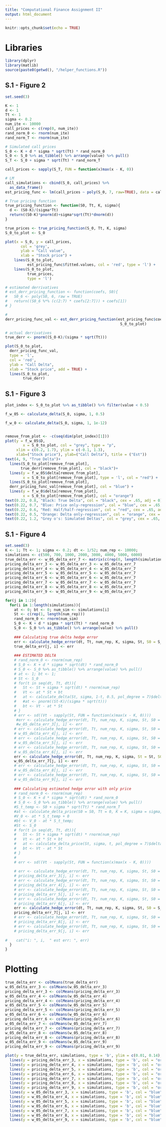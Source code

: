 ```yaml
---
title: "Computational Finance Assignment II"
output: html_document
---
```


```r
knitr::opts_chunk$set(echo = TRUE)
```

# Libraries
```r
library(dplyr)
library(matlib)
source(paste0(getwd(), "/helper_functions.R"))
```

## S.1 - Figure 2
```r
set.seed(3)

K <- 1
d <- 1
Tt <- 1
sigma <- 0.2
num_ite <- 10000
call_prices <- c(rep(0, num_ite))
rand_norm_0 <- rnorm(num_ite)
rand_norm_T <- rnorm(num_ite)

# Simulated call prices
S_0 <- K + d * sigma * sqrt(Tt) * rand_norm_0
S_0 <- S_0 %>% as_tibble() %>% arrange(value) %>% pull()
S_T <- S_0 + sigma * sqrt(Tt) * rand_norm_T

call_prices <- sapply(S_T, FUN = function(x)max(x - K, 0))

# LM
call_simulations <- cbind(S_0, call_prices) %>% 
  as_data_frame()
est_pricing_func <- lm(call_prices ~ poly(S_0, 7, raw=TRUE), data = call_simulations)

# True pricing function
true_pricing_function <- function(S0, Tt, K, sigma){
  d <- (S0-K)/(sigma*Tt)
  return((S0-K)*pnorm(d)+sigma*sqrt(Tt)*dnorm(d))
}

true_prices <- true_pricing_function(S_0, Tt, K, sigma)
S_0_to_plot <- S_0 

plot(x = S_0, y = call_prices, 
       col = 'grey',
       ylab = "Call value",
       xlab = "Stock price") + 
    lines(S_0_to_plot, 
          est_pricing_func$fitted.values, col = 'red', type = 'l') + 
    lines(S_0_to_plot, 
          true_prices, 
          type = 'l')

# estimated derrivatives
# est_derr_pricing_function <- function(coefs, S0){
#   S0_6 <- poly(S0, 6, raw = TRUE)
#   return((S0_6 %*% (c(2:7) * coefs[2:7])) + coefs[1])
# }

# 
derr_pricing_func_val <- est_derr_pricing_function(est_pricing_func$coefficients[-1],
                                                    S_0_to_plot)

# actual derrivatives
true_derr <- pnorm((S_0-K)/(sigma * sqrt(Tt)))

plot(S_0_to_plot, 
  derr_pricing_func_val, 
  type = 'l',
  col = 'red',
  ylab = "Call Delta",
  xlab = "Stock price", add = TRUE) + 
  lines(S_0_to_plot,
        true_derr)
```

## S.1 - Figure 3
```r
plot_index <- S_0_to_plot %>% as_tibble() %>% filter(value < 0.5)

f_w_05 <- calculate_delta(S_0, sigma, 1, 0.5)

f_w_0 <- calculate_delta(S_0, sigma, 1, 1e-12)


remove_from_plot <- -c(seq(dim(plot_index)[1]))
plot(y = f_w_05$D, 
        x = S_0_to_plot, col = "grey", type = "p",
     xlim = c(0.2, 1.7), ylim = c(-0.1, 1.3), 
     xlab=("Stock price"), ylab=("Call Delta"), title = ("Est"))
text(4, 9, "True Delta")+ 
  lines(S_0_to_plot[remove_from_plot],
       true_derr[remove_from_plot], col = "black")+ 
  lines(y = f_w_05$delta[remove_from_plot], 
        x = S_0_to_plot[remove_from_plot], type = 'l', col = "red") +
  lines(S_0_to_plot[remove_from_plot], 
  derr_pricing_func_val[remove_from_plot], col = "blue") + 
  lines(y = f_w_0$delta[remove_from_plot], 
        x = S_0_to_plot[remove_from_plot], col = "orange")
text(0.22, 0.8, "Black: True Delta", col = "black", cex = .65, adj = 0)
text(0.22, 0.7, "Blue: Price only-regression", col = "blue", cex = .65, adj = 0)
text(0.22, 0.6, "Red: Half/half-regression", col = "red", cex = .65, adj = 0)
text(0.22, 0.5, "Orange: Delta only-regression", col = "orange", cex = .65, adj = 0)
text(0.22, 1.2, "Grey o's: Simulated Deltas", col = "grey", cex = .65, adj = 0)
```

## S.1 - Figure 4
```r
set.seed(3)
K <- 1; Tt <- 1; sigma <- 0.2; dt <- 1/52; num_rep <- 10000;
simulations <- c(500, 700, 1000, 2000, 3000, 4000, 5000, 6000)
true_delta_err <- w_05_delta_err_7 <- matrix(c(rep(0, length(simulations)*10)), ncol = length(simulations))
pricing_delta_err_3 <- w_05_delta_err_3 <- w_05_delta_err_7
pricing_delta_err_4 <- w_05_delta_err_4 <- w_05_delta_err_7
pricing_delta_err_5 <- w_05_delta_err_5 <- w_05_delta_err_7
pricing_delta_err_6 <- w_05_delta_err_6 <- w_05_delta_err_7
pricing_delta_err_7 <- w_05_delta_err_7 <- w_05_delta_err_7
pricing_delta_err_8 <- w_05_delta_err_8 <- w_05_delta_err_7
pricing_delta_err_9 <- w_05_delta_err_9 <- w_05_delta_err_7

for(j in 1:2){
  for(i in 1:length(simulations)){
    at <- 0; bt <- 0; num_sim <- simulations[i]
    St <- c(rep(1, length(num_rep)))
    rand_norm_0 <- rnorm(num_sim)
    S_0 <- K + d * sigma * sqrt(Tt) * rand_norm_0
    S_0 <- S_0 %>% as_tibble() %>% arrange(value) %>% pull()
    
    ### Calculating true delta hedge error
    err <- calculate_hedge_error(dt, Tt, num_rep, K, sigma, St, S0 = S_0, true_delta, pol_degree = 7)
    true_delta_err[j, i] <- err
    
    ### ESTIMATED DELTA
    # rand_norm_0 <- rnorm(num_rep)
    # S_0 <- K + d * sigma * sqrt(dt) * rand_norm_0
    # S_0 <- S_0 %>% as_tibble() %>% arrange(value) %>% pull()
    # at <- 1; bt <- 1;
    # St <- S_0
    # for(t in seq(dt, Tt, dt)){
    #   St <- St + sigma * sqrt(dt) * rnorm(num_rep)
    #   Vt <- at * St + bt
    #   at <- calculate_delta(St, sigma, 1-t, 0.5, pol_degree = 7)$delta
    #   #at <- pnorm((St-K)/(sigma * sqrt(t)))
    #   bt <- Vt - at * St
    # }
    # err <- sd((Vt - sapply(St, FUN = function(x)max(x - K, 0))))
     #err <- calculate_hedge_error(dt, Tt, num_rep, K, sigma, St, S0 = S_0, calculate_delta, pol_degree = 3, w = 0.5)
     #w_05_delta_err_3[j, i] <- err
    # err <- calculate_hedge_error(dt, Tt, num_rep, K, sigma, St, S0 = S_0, calculate_delta, pol_degree = 4, w = 0.5)
    # w_05_delta_err_4[j, i] <- err
    # err <- calculate_hedge_error(dt, Tt, num_rep, K, sigma, St, S0 = S_0, calculate_delta, pol_degree = 5, w = 0.5)
    # w_05_delta_err_5[j, i] <- err
    # err <- calculate_hedge_error(dt, Tt, num_rep, K, sigma, St, S0 = S_0, calculate_delta, pol_degree = 6, w = 0.5)
    # w_05_delta_err_6[j, i] <- err
    err <- calculate_hedge_error(dt, Tt, num_rep, K, sigma, St = St, S0 = S_0, calculate_delta, pol_degree = 7, w = 0.5)
    w_05_delta_err_7[j, i] <- err
    # err <- calculate_hedge_error(dt, Tt, num_rep, K, sigma, St, S0 = S_0, calculate_delta, pol_degree = 8, w = 0.5)
    # w_05_delta_err_8[j, i] <- err
    # err <- calculate_hedge_error(dt, Tt, num_rep, K, sigma, St, S0 = S_0, calculate_delta, pol_degree = 9, w = 0.5)
    # w_05_delta_err_9[j, i] <- err
    
    ### Calculating estimated hedge error with only price
    # rand_norm_0 <- rnorm(num_rep)
    # S_0 <- K + d * sigma * sqrt(dt) * rand_norm_0
    # S_0 <- S_0 %>% as_tibble() %>% arrange(value) %>% pull()
    #S_t_temp <- S0 + sigma * sqrt(Tt) * rand_norm_T
    #at <- calculate_delta_price(S0 = S0, Tt = 0, K = K, sigma = sigma, w = w, pol_degree = 7, St = S_t_temp)$delta; 
    #V_0 <- at * S_t_temp + 0
    #bt <- V_0 - at * S_t_temp;
    #St <- S_0
    # for(t in seq(dt, Tt, dt)){
    #   St <- St + sigma * sqrt(dt) * rnorm(num_rep)
    #   Vt <- at * St + bt
    #   at <- calculate_delta_price(St, sigma, t, pol_degree = 7)$delta
    #   bt <- Vt - at * St
    # }
    # 
    # err <- sd((Vt - sapply(St, FUN = function(x)max(x - K, 0))))
    
    # err <- calculate_hedge_error(dt, Tt, num_rep, K, sigma, St, S0 = S_0, calculate_delta_price, pol_degree = 3)
    # pricing_delta_err_3[j, i] <- err
    # err <- calculate_hedge_error(dt, Tt, num_rep, K, sigma, St, S0 = S_0, calculate_delta_price, pol_degree = 4)
    # pricing_delta_err_4[j, i] <- err
    # err <- calculate_hedge_error(dt, Tt, num_rep, K, sigma, St, S0 = S_0, calculate_delta_price, pol_degree = 5)
    # pricing_delta_err_5[j, i] <- err
    # err <- calculate_hedge_error(dt, Tt, num_rep, K, sigma, St, S0 = S_0, calculate_delta_price, pol_degree = 6)
    # pricing_delta_err_6[j, i] <- err
    err <- calculate_hedge_error(dt, Tt, num_rep, K, sigma, St, S0 = S_0, calculate_delta_price, pol_degree = 7)
    pricing_delta_err_7[j, i] <- err
    # err <- calculate_hedge_error(dt, Tt, num_rep, K, sigma, St, S0 = S_0, calculate_delta_price, pol_degree = 8)
    # pricing_delta_err_8[j, i] <- err
    # err <- calculate_hedge_error(dt, Tt, num_rep, K, sigma, St, S0 = S_0, calculate_delta_price, pol_degree = 9)
    # pricing_delta_err_9[j, i] <- err
    
#    cat("i: ", i,  " est err: ", err)
  }
}
```

# Plotting
```r
true_delta_err <- colMeans(true_delta_err)
w_05_delta_err_3 <- colMeans(w_05_delta_err_3)
pricing_delta_err_3 <- colMeans(pricing_delta_err_3)
w_05_delta_err_4 <- colMeans(w_05_delta_err_4)
pricing_delta_err_4 <- colMeans(pricing_delta_err_4)
w_05_delta_err_5 <- colMeans(w_05_delta_err_5)
pricing_delta_err_5 <- colMeans(pricing_delta_err_5)
w_05_delta_err_6 <- colMeans(w_05_delta_err_6)
pricing_delta_err_6 <- colMeans(pricing_delta_err_6)
w_05_delta_err_7 <- colMeans(w_05_delta_err_7)
pricing_delta_err_7 <- colMeans(pricing_delta_err_7)
w_05_delta_err_8 <- colMeans(w_05_delta_err_8)
pricing_delta_err_8 <- colMeans(pricing_delta_err_8)
w_05_delta_err_9 <- colMeans(w_05_delta_err_9)
pricing_delta_err_9 <- colMeans(pricing_delta_err_9)

plot(y = true_delta_err, simulations, type = 'b', ylim = c(0.01, 0.14), col = "red") +
  lines(y = pricing_delta_err_3, x = simulations, type = 'b', col = "orange")+
  lines(y = pricing_delta_err_4, x = simulations, type = 'b', col = "orange")+
  lines(y = pricing_delta_err_5, x = simulations, type = 'b', col = "orange")+
  lines(y = pricing_delta_err_6, x = simulations, type = 'b', col = "orange")+
  lines(y = pricing_delta_err_7, x = simulations, type = 'b', col = "orange")+
  lines(y = pricing_delta_err_8, x = simulations, type = 'b', col = "orange")+
  lines(y = pricing_delta_err_9, x = simulations, type = 'b', col = "orange")+
  lines(y = w_05_delta_err_3, x = simulations, type = 'b', col = "blue")+
  lines(y = w_05_delta_err_4, x = simulations, type = 'b', col = "blue")+
  lines(y = w_05_delta_err_5, x = simulations, type = 'b', col = "blue")+
  lines(y = w_05_delta_err_6, x = simulations, type = 'b', col = "blue")+
  lines(y = w_05_delta_err_7, x = simulations, type = 'b', col = "blue")+
  lines(y = w_05_delta_err_8, x = simulations, type = 'b', col = "blue")+
  lines(y = w_05_delta_err_9, x = simulations, type = 'b', col = "blue")

```


